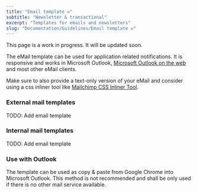 ```yaml
---
title: "Email template ✉️"
subtitle: "Newsletter & transactional"
excerpt: "Templates for emails and newsletters"
slug: "Documentation/Guidelines/Email template ✉️"
---
```


<Callout kind="warning">
  This page is a work in progress. It will be updated soon.
</Callout>

The eMail template can be used for application related notifications. It is responsive and works in Microsoft Outlook, [Microsoft Outlook on the web](https://outlook.office365.com/owa/?realm=wfp.org&exsvurl=1&ll-cc=1031&modurl=0) and most other eMail clients.

Make sure to also provide a text-only version of your eMail and consider using a css inliner tool like [ Mailchimp CSS Inliner Tool](https://templates.mailchimp.com/resources/inline-css).

### External mail templates

TODO: Add email template

### Internal mail templates

TODO: Add email template

### Use with Outlook

The template can be used as copy & paste from Google Chrome into Microsoft
Outlook. This method is not recommended and shall be only used if there is no
other mail service available.
